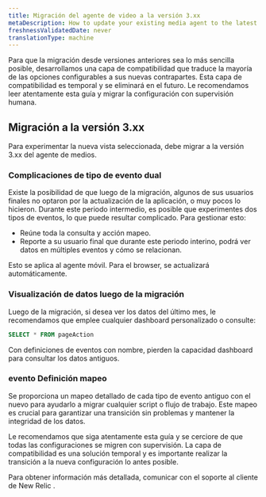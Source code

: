 ```yaml
---
title: Migración del agente de video a la versión 3.xx
metaDescription: How to update your existing media agent to the latest version.
freshnessValidatedDate: never
translationType: machine
---
```


Para que la migración desde versiones anteriores sea lo más sencilla posible, desarrollamos una capa de compatibilidad que traduce la mayoría de las opciones configurables a sus nuevas contrapartes. Esta capa de compatibilidad es temporal y se eliminará en el futuro. Le recomendamos leer atentamente esta guía y migrar la configuración con supervisión humana.

## Migración a la versión 3.xx

Para experimentar la nueva vista seleccionada, debe migrar a la versión 3.xx del agente de medios.

### Complicaciones de tipo de evento dual

Existe la posibilidad de que luego de la migración, algunos de sus usuarios finales no optaron por la actualización de la aplicación, o muy pocos lo hicieron. Durante este periodo intermedio, es posible que experimentes dos tipos de eventos, lo que puede resultar complicado. Para gestionar esto:

* Reúne toda la consulta y acción mapeo.
* Reporte a su usuario final que durante este periodo interino, podrá ver datos en múltiples eventos y cómo se relacionan.

<Callout variant="important">
  Esto se aplica al agente móvil. Para el browser, se actualizará automáticamente.
</Callout>

### Visualización de datos luego de la migración

Luego de la migración, si desea ver los datos del último mes, le recomendamos que emplee cualquier dashboard personalizado o consulte:

```sql
SELECT * FROM pageAction
```

<Callout variant="important">
  Con definiciones de eventos con nombre, pierden la capacidad dashboard para consultar los datos antiguos.
</Callout>

### evento Definición mapeo

Se proporciona un mapeo detallado de cada tipo de evento antiguo con el nuevo para ayudarlo a migrar cualquier script o flujo de trabajo. Este mapeo es crucial para garantizar una transición sin problemas y mantener la integridad de los datos.

Le recomendamos que siga atentamente esta guía y se cerciore de que todas las configuraciones se migren con supervisión. La capa de compatibilidad es una solución temporal y es importante realizar la transición a la nueva configuración lo antes posible.

Para obtener información más detallada, comunicar con el soporte al cliente de New Relic .